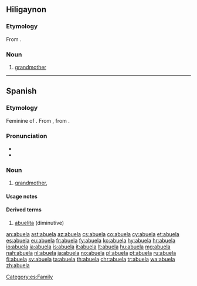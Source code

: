 ==Hiligaynon==

===Etymology===
From {{etyl|es|hil}} {{m|es|abuela}}.

===Noun===
{{hil-noun|abuéla}}

# [[grandmother]]

----

==Spanish==

===Etymology===
Feminine of {{m|es|abuelo}}. From {{inh|es|VL.|*aviōla}}, from {{inh|es|la|avia}}. {{coglist|es|*aviōla}}

===Pronunciation===
* {{IPA|/a.ˈbue.la/|lang=es}}
* {{rhymes|uela|lang=es}}

===Noun===
{{es-noun|f|m=abuelo}}

# [[grandmother]], {{feminine noun of|abuelo|lang=es}}

====Usage notes====
{{es-note-noun-mf|abuelo}}

====Derived terms====
# [[abuelita]] (diminutive)

[[Category:es:Family]]

[[an:abuela]]
[[ast:abuela]]
[[az:abuela]]
[[cs:abuela]]
[[co:abuela]]
[[cy:abuela]]
[[et:abuela]]
[[es:abuela]]
[[eu:abuela]]
[[fr:abuela]]
[[fy:abuela]]
[[ko:abuela]]
[[hy:abuela]]
[[hr:abuela]]
[[io:abuela]]
[[ia:abuela]]
[[is:abuela]]
[[it:abuela]]
[[lt:abuela]]
[[hu:abuela]]
[[mg:abuela]]
[[nah:abuela]]
[[nl:abuela]]
[[ja:abuela]]
[[no:abuela]]
[[pl:abuela]]
[[pt:abuela]]
[[ru:abuela]]
[[fi:abuela]]
[[sv:abuela]]
[[ta:abuela]]
[[th:abuela]]
[[chr:abuela]]
[[tr:abuela]]
[[wa:abuela]]
[[zh:abuela]]